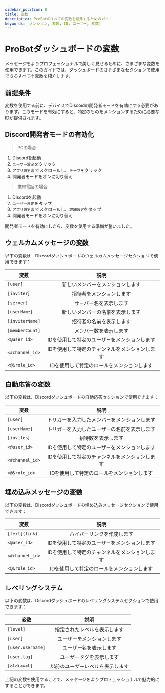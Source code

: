 ```yaml
---
sidebar_position: 8
title: 変数
description: ProBotのすべての変数を使用するためのガイド
keywords: [メンション, 変数, ID, ユーザー, 変数]
---
```


# ProBotダッシュボードの変数

メッセージをよりプロフェッショナルで美しく見せるために、さまざまな変数を使用できます。このガイドでは、ダッシュボードのさまざまなセクションで使用できるすべての変数を紹介します。

## 前提条件

変数を使用する前に、デバイスでDiscordの開発者モードを有効にする必要があります。このモードを有効にすると、特定のものをメンションするために必要なIDが提供されます。

## Discord開発者モードの有効化

> PCの場合
1. Discordを起動
2. `ユーザー設定`をクリック
3. `アプリ設定`までスクロールし、`テーマ`をクリック
4. 開発者モードをオンに切り替え

> 携帯電話の場合
1. Discordを起動
2. `ユーザー設定`をタップ
3. `アプリ設定`までスクロールし、`詳細設定`をタップ
4. 開発者モードをオンに切り替え

開発者モードを有効にしたら、変数を使用する準備が整いました。

## ウェルカムメッセージの変数

以下の変数は、Discordダッシュボードのウェルカムメッセージセクションで使用できます：

| 変数 | 説明 | 
| ------------- |:-------------:|
| `[user]` | 新しいメンバーをメンションします | 
| `[inviter]` | 招待者をメンションします |
| `[server]` | サーバー名を表示します |
| `[userName]` | 新しいメンバーの名前を表示します |
| `[inviterName]` | 招待者の名前を表示します |
| `[memberCount]` | メンバー数を表示します |
| `<@user_id>` | IDを使用して特定のユーザーをメンションします |
| `<#channel_id>` | IDを使用して特定のチャンネルをメンションします |
| `<@&role_id>` | IDを使用して特定のロールをメンションします |

## 自動応答の変数

以下の変数は、Discordダッシュボードの自動応答セクションで使用できます：

| 変数 | 説明 | 
| ------------- |:-------------:|
| `[user]` | トリガーを入力したメンバーをメンションします |
| `[userName]` | トリガーを入力したユーザーの名前を表示します |
| `[invites]` | 招待数を表示します |
| `<@user_id>` | IDを使用して特定のユーザーをメンションします |
| `<#channel_id>` | IDを使用して特定のチャンネルをメンションします |
| `<@&role_id>` | IDを使用して特定のロールをメンションします |

## 埋め込みメッセージの変数

以下の変数は、Discordダッシュボードの埋め込みメッセージセクションで使用できます：

| 変数 | 説明 | 
| ------------- |:-------------:|
| `[text](link)` | ハイパーリンクを作成します |
| `<@user_id>` | IDを使用して特定のユーザーをメンションします |
| `<#channel_id>` | IDを使用して特定のチャンネルをメンションします |
| `<@&role_id>` | IDを使用して特定のロールをメンションします |

## レベリングシステム

以下の変数は、Discordダッシュボードのレベリングシステムセクションで使用できます：

| 変数 | 説明 | 
| ------------- |:-------------:|
| `[level]` | 指定されたレベルを表示します | 
| `[user] `| ユーザーをメンションします |
| `[user.username]` | ユーザー名を表示します |
| `[user.tag]` | ユーザータグを表示します |
| `[oldLevel] ` | 以前のユーザーレベルを表示します |

上記の変数を使用することで、メッセージをよりプロフェッショナルで魅力的にすることができます。

